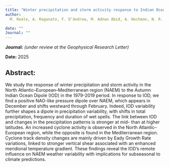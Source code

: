 ```yaml
---
title: "Winter precipitation and storm activity response to Indian Ocean SST variability in the North Atlantic–European–Mediterranean Region"
author: 
  M. Reale, A. Raganato, F. D’Andrea, M. Adnan Abid, A. Hochman, N. R. Chowdhury, S. Salon, F. Kucharski

date: ""
Journal: ""
---
```

**Journal:** *(under review at the Geophysical Research Letter)*

**Date:** 2025

## Abstract: 

We study the response of winter precipitation and storm activity in the North Atlantic–European–Mediterranean region (NAEM) to the Autumn Indian Ocean Dipole (IOD) in the 1979-2019 period. In response to IOD, we find a positive NAO-like pressure dipole over NAEM, which appears in December and shifts westward through February. Indeed, IOD variability further shapes a dipole in precipitation variability, with shifts in total precipitation, frequency and duration of wet spells. The link between IOD and changes in the precipitation patterns is stronger at mid- than at higher latitudes. An increased cyclone activity is observed in the North Atlantic–European region, while the opposite is found in the Mediterranean region. Cyclone track density changes are mainly driven by Eady Growth Rate variations, linked to stronger vertical shear associated with an enhanced meridional temperature gradient. These findings reveal the IOD’s remote influence on NAEM weather variability with implications for subseasonal to climate predictions.

